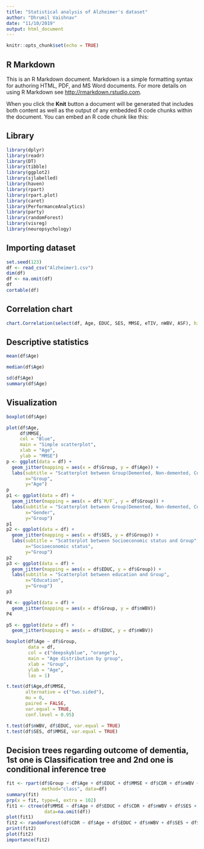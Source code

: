 ```yaml
---
title: "Statistical analysis of Alzheimer's dataset"
author: "Dhrumil Vaishnav"
date: "11/10/2019"
output: html_document
---
```


```r
knitr::opts_chunk$set(echo = TRUE)
```

## R Markdown

This is an R Markdown document. Markdown is a simple formatting syntax for authoring HTML, PDF, and MS Word documents. For more details on using R Markdown see <http://rmarkdown.rstudio.com>.

When you click the **Knit** button a document will be generated that includes both content as well as the output of any embedded R code chunks within the document. You can embed an R code chunk like this:

## Library

```r
library(dplyr)
library(readr)
library(DT)
library(tibble)
library(ggplot2)
library(sjlabelled)
library(haven)
library(rpart)
library(rpart.plot)
library(caret)
library(PerformanceAnalytics)
library(party)
library(randomForest)
library(visreg)
library(neuropsychology)
```

## Importing dataset

```r
set.seed(123)
df <- read_csv("Alzheimer1.csv")
dim(df)
df <- na.omit(df)
df
cortable(df)
```
## Correlation chart
```r
chart.Correlation(select(df, Age, EDUC, SES, MMSE, eTIV, nWBV, ASF), histogram = TRUE, main = "Correlation between Variables")
```
## Descriptive statistics
```r
mean(df$Age)
```
```r
median(df$Age)
```
```r
sd(df$Age)
summary(df$Age)
```
## Visualization
```r
boxplot(df$Age)
``````
```r
plot(df$Age,
     df$MMSE,
     col = "Blue",
     main = "Simple scatterplot",
     xlab = "Age",
     ylab = "MMSE")
p <- ggplot(data = df) + 
  geom_jitter(mapping = aes(x = df$Group, y = df$Age)) + 
  labs(subtitle = "Scatterplot between Group(Demented, Non-demented, Converted versus Age",
       x="Group",
       y="Age")
p
p1 <- ggplot(data = df) + 
  geom_jitter(mapping = aes(x = df$`M/F`, y = df$Group)) + 
  labs(subtitle = "Scatterplot between Group(Demented, Non-demented, Converted versus Gender",
       x="Gender",
       y="Group")
p1
p2 <- ggplot(data = df) + 
  geom_jitter(mapping = aes(x = df$SES, y = df$Group)) + 
  labs(subtitle = "Scatterplot between Socioeconomic status and Group",
       x="Socioeconomic status",
       y="Group")
p2
p3 <- ggplot(data = df) + 
  geom_jitter(mapping = aes(x = df$EDUC, y = df$Group)) + 
  labs(subtitle = "Scatterplot between education and Group",
       x="Education",
       y="Group")
p3

P4 <- ggplot(data = df) + 
  geom_jitter(mapping = aes(x = df$Group, y = df$nWBV))
P4

p5 <- ggplot(data = df) + 
  geom_jitter(mapping = aes(x = df$EDUC, y = df$nWBV))
```
```r
boxplot(df$Age ~ df$Group,
        data = df,
        col = c("deepskyblue", "orange"),
        main = "Age distribution by group",
        xlab = "Group",
        ylab = "Age",
        las = 1)
```

``` r
t.test(df$Age,df$MMSE, 
       alternative = c("two.sided"),
       mu = 0,
       paired = FALSE,
       var.equal = TRUE,
       conf.level = 0.95)

t.test(df$nWBV, df$EDUC, var.equal = TRUE)
t.test(df$SES, df$MMSE, var.equal = TRUE)
```
## Decision trees regarding outcome of dementia, 1st one is Classification tree and 2nd one is conditional inference tree
```r
fit <- rpart(df$Group ~ df$Age + df$EDUC + df$MMSE + df$CDR + df$nWBV + df$SES + df$ASF,
             method="class", data=df)
summary(fit)
prp(x = fit, type=4, extra = 102)
fit1 <- ctree(df$MMSE ~ df$Age + df$EDUC + df$CDR + df$nWBV + df$SES + df$ASF,
              data=na.omit(df))
plot(fit1)
fit2 <- randomForest(df$CDR ~ df$Age + df$EDUC + df$nWBV + df$SES + df$ASF, data = df)
print(fit2)
plot(fit2)
importance(fit2)
```


